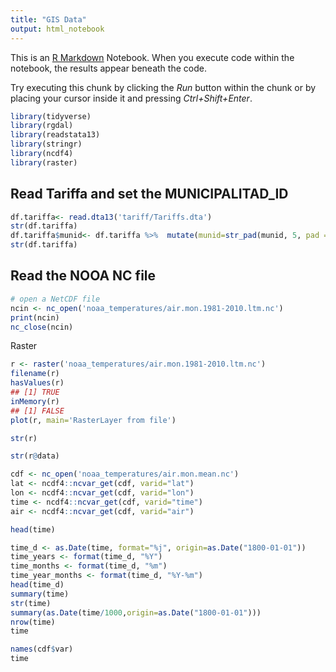 ```yaml
---
title: "GIS Data"
output: html_notebook
---
```


This is an [R Markdown](http://rmarkdown.rstudio.com) Notebook. When you execute code within the notebook, the results appear beneath the code. 

Try executing this chunk by clicking the *Run* button within the chunk or by placing your cursor inside it and pressing *Ctrl+Shift+Enter*. 

```r
library(tidyverse)
library(rgdal)
library(readstata13)
library(stringr)
library(ncdf4)
library(raster)

```

## Read Tariffa and set the MUNICIPALITAD_ID
```r
df.tariffa<- read.dta13('tariff/Tariffs.dta')
str(df.tariffa)
df.tariffa$munid<- df.tariffa %>%  mutate(munid=str_pad(munid, 5, pad = "0"))
str(df.tariffa)

```
## Read the NOOA NC file

```r
# open a NetCDF file
ncin <- nc_open('noaa_temperatures/air.mon.1981-2010.ltm.nc')
print(ncin)
nc_close(ncin)
```

Raster
```r
r <- raster('noaa_temperatures/air.mon.1981-2010.ltm.nc')
filename(r)
hasValues(r)
## [1] TRUE
inMemory(r)
## [1] FALSE
plot(r, main='RasterLayer from file')
```
```r
str(r)
```

```r
str(r@data)

```

```r
cdf <- nc_open('noaa_temperatures/air.mon.mean.nc')
lat <- ncdf4::ncvar_get(cdf, varid="lat")
lon <- ncdf4::ncvar_get(cdf, varid="lon")
time <- ncdf4::ncvar_get(cdf, varid="time")
air <- ncdf4::ncvar_get(cdf, varid="air")

head(time)

time_d <- as.Date(time, format="%j", origin=as.Date("1800-01-01"))
time_years <- format(time_d, "%Y")
time_months <- format(time_d, "%m")
time_year_months <- format(time_d, "%Y-%m")
head(time_d)
summary(time)
str(time)
summary(as.Date(time/1000,origin=as.Date("1800-01-01")))
nrow(time)
time

names(cdf$var)
time

```

